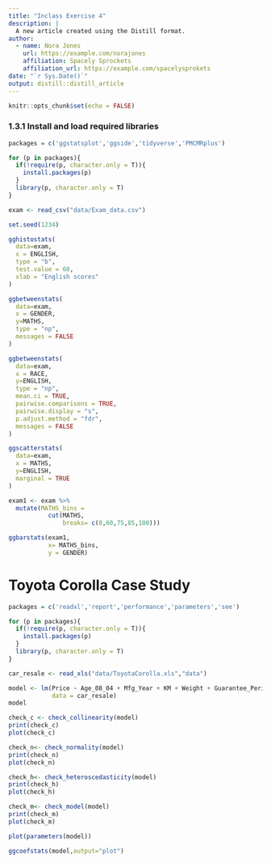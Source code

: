```yaml
---
title: "Inclass Exercise 4"
description: |
  A new article created using the Distill format.
author:
  - name: Nora Jones 
    url: https://example.com/norajones
    affiliation: Spacely Sprockets
    affiliation_url: https://example.com/spacelysprokets
date: "`r Sys.Date()`"
output: distill::distill_article
---
```


```r
knitr::opts_chunk$set(echo = FALSE)
```

### 1.3.1 Install and load required libraries
```r
packages = c('ggstatsplot','ggside','tidyverse','PMCMRplus')

for (p in packages){
  if(!require(p, character.only = T)){
    install.packages(p)
  }
  library(p, character.only = T)
}
```
```r
exam <- read_csv("data/Exam_data.csv")
```

```r
set.seed(1234)

gghistostats(
  data=exam,
  x = ENGLISH,
  type = "b",
  test.value = 60,
  xlab = "English scores"
)

```
```r
ggbetweenstats(
  data=exam,
  x = GENDER,
  y=MATHS,
  type = "np",
  messages = FALSE
)
```

```r
ggbetweenstats(
  data=exam,
  x = RACE,
  y=ENGLISH,
  type = "np",
  mean.ci = TRUE,
  pairwise.comparisons = TRUE,
  pairwise.display = "s",
  p.adjust.method = "fdr",
  messages = FALSE
)

```

```r
ggscatterstats(
  data=exam,
  x = MATHS,
  y=ENGLISH,
  marginal = TRUE
)

```
```r
exam1 <- exam %>%
  mutate(MATHS_bins = 
           cut(MATHS, 
               breaks= c(0,60,75,85,100)))

ggbarstats(exam1,
           x= MATHS_bins,
           y = GENDER)
```

# Toyota Corolla Case Study
```r
packages = c('readxl','report','performance','parameters','see')

for (p in packages){
  if(!require(p, character.only = T)){
    install.packages(p)
  }
  library(p, character.only = T)
}
```

```r
car_resale <- read_xls("data/ToyotaCorolla.xls","data")
```

```r
model <- lm(Price ~ Age_08_04 + Mfg_Year + KM + Weight + Guarantee_Period, 
            data = car_resale)
model
```

```r

check_c <- check_collinearity(model)
print(check_c)
plot(check_c)
```

```r
check_n<- check_normality(model)
print(check_n)
plot(check_n)
```

```r
check_h<- check_heteroscedasticity(model)
print(check_h)
plot(check_h)
```

```r
check_m<- check_model(model)
print(check_m)
plot(check_m)
```

```r
plot(parameters(model))
```

```r
ggcoefstats(model,output="plot")
```